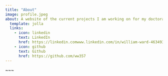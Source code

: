 ```yaml
---
title: "About"
image: profile.jpeg
about: A website of the current projects I am working on for my doctoral research at the University of Exeter. 
  template: jolla
  links:
    - icon: linkedin
      text: LinkedIn
      href: https://linkedin.comwww.linkedin.com/in/william-ward-463493245
    - icon: github
      text: Github
      href: https://github.com/ww357
---
```


\~\~\~
